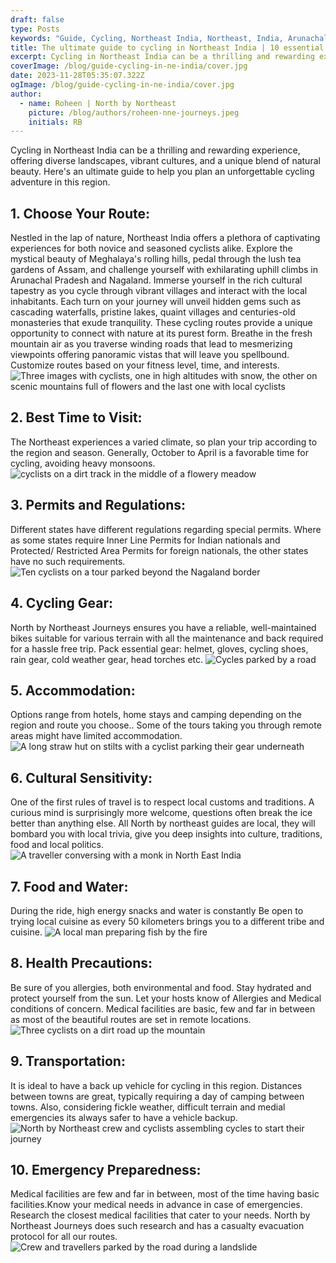 ```yaml
---
draft: false
type: Posts
keywords: "Guide, Cycling, Northeast India, Northeast, India, Arunachal Pradesh, Assam, Arunachal"
title: The ultimate guide to cycling in Northeast India | 10 essential tips for success
excerpt: Cycling in Northeast India can be a thrilling and rewarding experience, offering diverse landscapes, vibrant cultures, and a unique blend of natural beauty. Here is an ultimate guide to help you plan an unforgettable cycling adventure in this region.
coverImage: /blog/guide-cycling-in-ne-india/cover.jpg
date: 2023-11-28T05:35:07.322Z
ogImage: /blog/guide-cycling-in-ne-india/cover.jpg
author:
  - name: Roheen | North by Northeast
    picture: /blog/authors/roheen-nne-journeys.jpeg
    initials: RB
---
```


Cycling in Northeast India can be a thrilling and rewarding experience, offering diverse landscapes, vibrant cultures, and a unique blend of natural beauty. Here's an ultimate guide to help you plan an unforgettable cycling adventure in this region.


## 1. Choose Your Route:

Nestled in the lap of nature, Northeast India offers a plethora of captivating experiences for both novice and seasoned cyclists alike. Explore the mystical beauty of Meghalaya's rolling hills, pedal through the lush tea gardens of Assam, and challenge yourself with exhilarating uphill climbs in Arunachal Pradesh and Nagaland. Immerse yourself in the rich cultural tapestry as you cycle through vibrant villages and interact with the local inhabitants. Each turn on your journey will unveil hidden gems such as cascading waterfalls, pristine lakes, quaint villages and centuries-old monasteries that exude tranquility. These cycling routes provide a unique opportunity to connect with nature at its purest form. Breathe in the fresh mountain air as you traverse winding roads that lead to mesmerizing viewpoints offering panoramic vistas that will leave you spellbound.
Customize routes based on your fitness level, time, and interests.
![Three images with cyclists, one in high altitudes with snow, the other on scenic mountains full of flowers and the last one with local cyclists ](/blog/guide-cycling-in-ne-india/cycling-routes-in-northeast-india.jpg "Title")


## 2. Best Time to Visit:

The Northeast experiences a varied climate, so plan your trip according to the region and season.
Generally, October to April is a favorable time for cycling, avoiding heavy monsoons.
![cyclists on a dirt track in the middle of a flowery meadow ](/blog/guide-cycling-in-ne-india/best-time-to-cycle-in-northeast-india.jpg "Title")


## 3. Permits and Regulations:

Different states have different regulations regarding special permits. Where as some states require Inner Line Permits for Indian nationals and Protected/ Restricted Area Permits for foreign nationals, the other states have no such requirements.
![Ten cyclists on a tour parked beyond the Nagaland border ](/blog/guide-cycling-in-ne-india/permits-for-cycling-in-northeast-india.jpg "Title")


## 4. Cycling Gear:
North by Northeast Journeys  ensures  you have a reliable, well-maintained bikes suitable for various terrain with all the maintenance and back required for a hassle free trip.
Pack essential gear: helmet, gloves, cycling shoes, rain gear, cold weather gear, head torches etc.
![Cycles parked by a road](/blog/guide-cycling-in-ne-india/essential-gear-for-cycling-in-northeast-india.jpg "Title")



## 5. Accommodation:
Options range from hotels, home stays and camping depending on the region and route you choose..
Some of the tours taking you through remote areas might have limited accommodation.
![A long straw hut on stilts with a cyclist parking their gear underneath](/blog/guide-cycling-in-ne-india/Accomodation-during-cycle-tours-in-northeast-india.jpg "Title")


## 6. Cultural Sensitivity:

One of the first rules of travel is to respect  local customs and traditions. A curious mind is surprisingly more welcome, questions often break the ice better than anything else. All North by northeast guides are local, they will bombard you with local trivia, give you deep insights into culture, traditions, food and local politics.
![A traveller conversing with a monk in North East India](/blog/guide-cycling-in-ne-india/cultural-sensitivity-cycling-holidays-in-northeast-india.jpeg "Title")


## 7. Food and Water:

During the ride, high energy snacks and water is constantly  Be open to trying local cuisine as every 50 kilometers brings you to a different tribe and cuisine.
![A local man preparing fish by the fire](/blog/guide-cycling-in-ne-india/Meals-during-cycling-in-northeast-india.jpg "Title")


## 8. Health Precautions:
Be sure of you allergies, both environmental and food. Stay hydrated and protect yourself from the sun. Let your hosts know of Allergies and Medical conditions of concern. Medical facilities are basic, few and far in between as most of the beautiful routes are set in remote locations.
![Three cyclists on a dirt road up the mountain](/blog/guide-cycling-in-ne-india/remote-places-to-cycle-in-northeast-india.jpg "Title")


## 9. Transportation:

It is ideal to have a back up vehicle for cycling in this region. Distances between towns are great, typically requiring  a day of camping between towns. Also, considering fickle weather, difficult terrain and medial emergencies its always safer to have a vehicle backup.
![North by Northeast crew and cyclists assembling cycles to start their journey](/blog/guide-cycling-in-ne-india/vehicles-for-cycling-in-northeast-india.jpg "Title")


## 10. Emergency Preparedness:

Medical facilities are few and far in between, most of the time having basic facilities.Know your medical needs in advance in case of emergencies. Research the closest medical facilities that cater to your needs. North by Northeast Journeys does such research and has a casualty evacuation protocol for all our routes.
![Crew and travellers parked by the road during a landslide](/blog/guide-cycling-in-ne-india/emergencies-during-cycling-in-NE-india.jpg "Title")